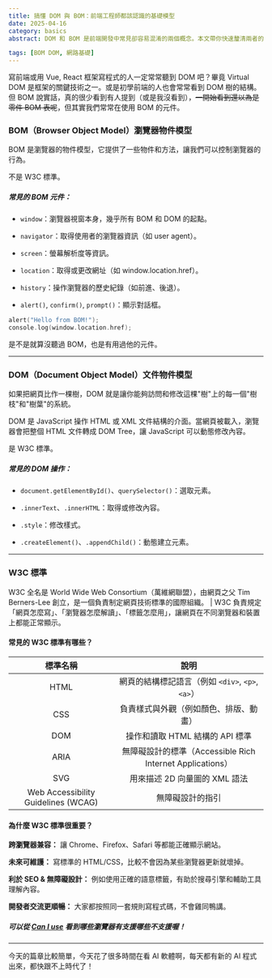 ```yaml
---
title: 搞懂 DOM 與 BOM：前端工程師都該認識的基礎模型
date: 2025-04-16
category: basics
abstract: DOM 和 BOM 是前端開發中常見卻容易混淆的兩個概念。本文帶你快速釐清兩者的差異：DOM 是操作網頁內容與結構的標準模型，由 W3C 制定；BOM 則是操作瀏覽器本身的介面，雖非標準卻日常常用。除此之外，我們也會簡單介紹 W3C 是什麼、它負責制定哪些網頁技術標準，以及為什麼遵循標準對開發者與使用者都如此重要。適合初學者與想要打穩基本功的你！

tags: [BOM DOM, 網路基礎]
---
```


寫前端或用 Vue, React 框架寫程式的人一定常常聽到 DOM 吧？畢竟 Virtual DOM 是框架的關鍵技術之一。或是初學前端的人也會常常看到 DOM 樹的結構。但 BOM 說實話，真的很少看到有人提到（或是我沒看到），~~一開始看到還以為是零件 BOM 表呢~~，但其實我們常常在使用 BOM 的元件。

### BOM（Browser Object Model）瀏覽器物件模型

BOM 是瀏覽器的物件模型，它提供了一些物件和方法，讓我們可以控制瀏覽器的行為。

不是 W3C 標準。

##### 常見的 BOM 元件：

- `window`：瀏覽器視窗本身，幾乎所有 BOM 和 DOM 的起點。

- `navigator`：取得使用者的瀏覽器資訊（如 user agent）。

- `screen`：螢幕解析度等資訊。

- `location`：取得或更改網址（如 window.location.href）。

- `history`：操作瀏覽器的歷史紀錄（如前進、後退）。

- `alert()`, `confirm()`, `prompt()`：顯示對話框。

```c
alert("Hello from BOM!");
console.log(window.location.href);
```

是不是就算沒聽過 BOM，也是有用過他的元件。

---

### DOM（Document Object Model）文件物件模型

如果把網頁比作一棵樹，DOM 就是讓你能夠訪問和修改這棵"樹"上的每一個"樹枝"和"樹葉"的系統。

DOM 是 JavaScript 操作 HTML 或 XML 文件結構的介面。當網頁被載入，瀏覽器會把整個 HTML 文件轉成 DOM Tree，讓 JavaScript 可以動態修改內容。

是 W3C 標準。

##### 常見的 DOM 操作：

- `document.getElementById()`、`querySelector()`：選取元素。

- `.innerText`、`.innerHTML`：取得或修改內容。

- `.style`：修改樣式。

- `.createElement()`、`.appendChild()`：動態建立元素。

---

### W3C 標準

W3C 全名是 World Wide Web Consortium（萬維網聯盟），由網頁之父 Tim Berners-Lee 創立，是一個負責制定網頁技術標準的國際組織。
| W3C 負責規定「網頁怎麼寫」、「瀏覽器怎麼解讀」、「標籤怎麼用」，讓網頁在不同瀏覽器和裝置上都能正常顯示。

#### 常見的 W3C 標準有哪些？

|              標準名稱               |                           說明                            |
| :---------------------------------: | :-------------------------------------------------------: |
|                HTML                 |     網頁的結構標記語言（例如 `<div>`, `<p>`, `<a>`）      |
|                 CSS                 |          負責樣式與外觀（例如顏色、排版、動畫）           |
|                 DOM                 |              操作和讀取 HTML 結構的 API 標準              |
|                ARIA                 | 無障礙設計的標準（Accessible Rich Internet Applications） |
|                 SVG                 |               用來描述 2D 向量圖的 XML 語法               |
| Web Accessibility Guidelines (WCAG) |                     無障礙設計的指引                      |

#### 為什麼 W3C 標準很重要？

**跨瀏覽器兼容：** 讓 Chrome、Firefox、Safari 等都能正確顯示網站。

**未來可維護：** 寫標準的 HTML/CSS，比較不會因為某些瀏覽器更新就壞掉。

**利於 SEO & 無障礙設計：** 例如使用正確的語意標籤，有助於搜尋引擎和輔助工具理解內容。

**開發者交流更順暢：** 大家都按照同一套規則寫程式碼，不會雞同鴨講。

##### 可以從 [Can I use](https://caniuse.com/) 看到哪些瀏覽器有支援哪些不支援喔！

---

今天的篇章比較簡單，今天花了很多時間在看 AI 軟體啊，每天都有新的 AI 程式出來，都快跟不上時代了！
